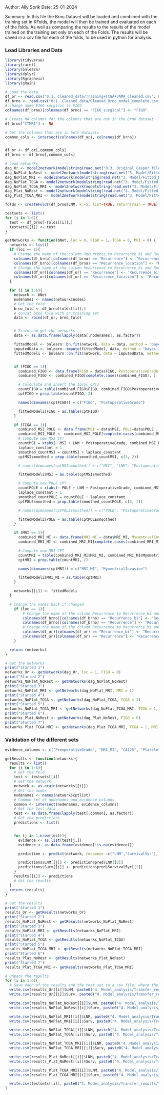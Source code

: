 Author: Ally Sprik
Date: 25-01-2024

Summary:
In this file the Brno Dataset will be loaded and combined with the training set in KFolds, the model will then be trained and evaluated on each of the folds. As well as comparing the results to the results of the model trained on the training set only on each of the Folds. The results will be saved in a csv file for each of the folds, to be used in python for analysis.


### Load Libraries and Data

```r
library(tidyverse)
library(caret)
library(bnlearn)
library(dplyr)
library(Rgraphviz)
library(gRain)

# Load the data
df_or <- read.csv("0.1. Cleaned_data/Training+TCGA+JAMA_cleaned.csv", header = TRUE, sep = ",", na.strings = c("NA", "N/A", "N/A ", " ", ""))
df_brno <- read.csv("0.1. Cleaned_data/Cleaned_Brno_model_complete.csv", header = TRUE, sep = ",", na.strings = c("NA", "N/A", "N/A ", " ", ""))
# change name FIGO surgical to FIGO
colnames(df_brno)[colnames(df_brno) == "FIGO_surgical"] <- "FIGO"

# Create NA columns for the columns that are not in the Brno dataset
df_brno["CTMRI"] <- NA

# Get the columns that are in both datasets
common_cols <- intersect(colnames(df_or), colnames(df_brno))


df_or <- df_or[,common_cols]
df_brno <- df_brno[,common_cols]

# Load networks
dag_Or <- model2network(modelstring(read.net("0.3. Original_Casper_files/Results/Casper_fitted_952+Brno.net")))
dag_NoPlat_NoRest <- model2network(modelstring(read.net("3. Model/Fitted_Networks/R_WOP_original_952+Brno.net")))
dag_NoPlat_MRI <- model2network(modelstring(read.net("3. Model/Fitted_Networks/R_WOP_AddMRIMI_fitted_952+Brno.net")))
dag_NoPlat_TCGA <- model2network(modelstring(read.net("3. Model/Fitted_Networks/R_WOP_AddTCGA_1_fitted_952+Brno.net")))
dag_NoPlat_TCGA_MRI <- model2network(modelstring(read.net("3. Model/Fitted_Networks/R_WOP_AddMRIMITCGA_fitted_952+Brno.net")))
dag_Plat_NoRest <- model2network(modelstring(read.net("3. Model/Fitted_Networks/R_WP_original_952+Brno.net")))
dag_Plat_TCGA_MRI <- model2network(modelstring(read.net("3. Model/Fitted_Networks/R_WP_all_952+Brno.net")))

```

```r
folds <- createFolds(df_brno$LNM, k =5, list=TRUE, returnTrain = TRUE)


```

```r

testsets <- list()
for (i in 1:6){
  test <- df_brno[-folds[[i]],]
  testsets[[i]] <- test
}

```

```r

getNetworks <- function(bNet, loc = 0, FIGO = 1, TCGA = 0, MRI = 0) {
  networks <- list()
  if (loc == 1){
    # Change the name of the column Recurrence to Recurrence_bi and Recurrence_location to Recurrence
    colnames(df_brno)[colnames(df_brno) == "Recurrence"] <- "Recurrence_bi"
    colnames(df_brno)[colnames(df_brno) == "Recurrence_location"] <- "Recurrence"
    # Change the name of the column Recurrence to Recurrence_bi and Recurrence_location to Recurrence
    colnames(df_or)[colnames(df_or) == "Recurrence"] <- "Recurrence_bi"
    colnames(df_or)[colnames(df_or) == "Recurrence_location"] <- "Recurrence"
  }

  for (i in 1:6){
    network <- bNet
    nodenames <- names(network$nodes)
    # Get the fold
    brno_fold <- df_brno[folds[[i]],]
    # concat brno fold with or training set
    data <- rbind(df_or, brno_fold)


    # Train and get the networks
    data <- as.data.frame(lapply(data[,nodenames], as.factor))

    fittedModel <- bnlearn::bn.fit(network, data = data, method = 'bayes', iss=2)
    imputedData <- bnlearn::impute(fittedModel, data, method = "bayes-lw", n=5000)
    fittedModeli <- bnlearn::bn.fit(network, data = imputedData, method = 'bayes', iss=2)


    if (FIGO == 1){
      combined_FIGO <- data.frame(FIGO = data$FIGO, PostoperativeGrade = imputedData$PostoperativeGrade)
      combined_FIGO <- combined_FIGO[complete.cases(combined_FIGO), ]

      # Calculate and insert the local CPTs
      countFIGO = table(combined_FIGO$FIGO, combined_FIGO$PostoperativeGrade)
      cptFIGO = prop.table(countFIGO, 2)

      names(dimnames(cptFIGO)) = c("FIGO", "PostoperativeGrade")

      fittedModeli$FIGO = as.table(cptFIGO)
    }

    if (TCGA == 1){
      combined_MSI_POLE <- data.frame(MSI = data$MSI, POLE=data$POLE , LNM = imputedData$LNM, PostoperativeGrade = imputedData$PostoperativeGrade)
      combined_MSI_POLE <- combined_MSI_POLE[complete.cases(combined_MSI_POLE), ]
      # Compute new MSI CPT
      countMSI = xtabs(~ MSI + LNM + PostoperativeGrade, combined_MSI_POLE)
      laplace_constant = 1
      smoothed_countMSI = countMSI + laplace_constant
      cptMSIsmoothed = prop.table(smoothed_countMSI, c(3, 2))

      # names(dimnames(cptMSIsmoothed)) = c("MSI", "LNM", "PostoperativeGrade")

      fittedModeli$MSI = as.table(cptMSIsmoothed)

      # Compute new POLE CPT
      countPOLE = xtabs(~ POLE + LNM + PostoperativeGrade, combined_MSI_POLE)
      laplace_constant = 1
      smoothed_countPOLE = countPOLE + laplace_constant
      cptPOLEsmoothed = prop.table(smoothed_countPOLE, c(3, 2))

      # names(dimnames(cptPOLEsmoothed)) = c("POLE", "PostoperativeGrade", "LNM")

      fittedModeli$POLE = as.table(cptPOLEsmoothed)
    }

    if (MRI == 1){
      combined_MRI_MI <- data.frame(MRI_MI = data$MRI_MI, MyometrialInvasion = imputedData$MyometrialInvasion)
      combined_MRI_MI <- combined_MRI_MI[complete.cases(combined_MRI_MI), ]

      # Compute new MRI CPT
      countMRI = table(combined_MRI_MI$MRI_MI, combined_MRI_MI$MyometrialInvasion)
      cptMRI = prop.table(countMRI, 2)

      names(dimnames(cptMRI)) = c("MRI_MI", "MyometrialInvasion")

      fittedModeli$MRI_MI = as.table(cptMRI)
    }

    networks[[i]] <- fittedModeli
  }

  # Change the names back if changed
    if (loc == 1){
        # Change the name of the column Recurrence to Recurrence_bi and Recurrence_location to Recurrence
        colnames(df_brno)[colnames(df_brno) == "Recurrence_bi"] <- "Recurrence"
        colnames(df_brno)[colnames(df_brno) == "Recurrence"] <- "Recurrence_location"
        # Change the name of the column Recurrence to Recurrence_bi and Recurrence_location to Recurrence
        colnames(df_or)[colnames(df_or) == "Recurrence_bi"] <- "Recurrence"
        colnames(df_or)[colnames(df_or) == "Recurrence"] <- "Recurrence_location"
    }

  return (networks)
}

```

```r
# Get the networks
print("Started 1")
networks_Or <- getNetworks(dag_Or, loc = 1, FIGO = 0)
print("Started 2")
networks_NoPlat_NoRest <- getNetworks(dag_NoPlat_NoRest)
print("Started 3")
networks_NoPlat_MRI <- getNetworks(dag_NoPlat_MRI, MRI = 1)
print("Started 4")
networks_NoPlat_TCGA <- getNetworks(dag_NoPlat_TCGA, TCGA = 1)
print("Started 5")
networks_NoPlat_TCGA_MRI <- getNetworks(dag_NoPlat_TCGA_MRI, TCGA = 1, MRI = 1)
print("Started 6")
networks_Plat_NoRest <- getNetworks(dag_Plat_NoRest, FIGO = 0)
print("Started 7")
networks_Plat_TCGA_MRI <- getNetworks(dag_Plat_TCGA_MRI, TCGA = 1, MRI = 1)

```


### Validation of the different sets

```r

evidence_columns <- c("PreoperativeGrade", "MRI_MI", "CA125", "Platelets", "L1CAM", "ER", "PR", "p53", "POLE", "MSI","CTMRI", "Histology", "Cytology")

getResults <- function(networks){
  results <- list()
  for (i in 1:6){
    # Get the fold
    test <- testsets[[i]]
    # Get the network
    network <- as.grain(networks[[i]])
    # Get the nodes
    nodenames <- names(network$cptlist)
    # Common set of nodenames and evidence columns
    common <- intersect(nodenames, evidence_columns)
    # Get the test data
    test <- as.data.frame(lapply(test[,common], as.factor))
    # Get the predictions
    predictions <- list()


    for (j in 1:nrow(test)){
      evidence <- as.list(test[j,])
      evidence <- as.data.frame(evidence[!is.na(evidence)])

      prediction <- predict(network, response =c("LNM","Survival5yr"), newdata = evidence, type="distribution") # Select the yes value from the nodes to make life easier

      predictions$LNM[[j]] <- prediction$pred$LNM[[2]]
      predictions$Surv[[j]] <- prediction$pred$Survival5yr[[2]]
    }
    results[[i]] <- predictions
    # Get the results
  }
  return (results)
}

```

```r
# Get the results
print("Started 1")
results_Or <- getResults(networks_Or)
print("Started 2")
results_NoPlat_NoRest <- getResults(networks_NoPlat_NoRest)
print("Started 3")
results_NoPlat_MRI <- getResults(networks_NoPlat_MRI)
print("Started 4")
results_NoPlat_TCGA <- getResults(networks_NoPlat_TCGA)
print("Started 5")
results_NoPlat_TCGA_MRI <- getResults(networks_NoPlat_TCGA_MRI)
print("Started 6")
results_Plat_NoRest <- getResults(networks_Plat_NoRest)
print("Started 7")
results_Plat_TCGA_MRI <- getResults(networks_Plat_TCGA_MRI)

```

```r
# Unpack the results
for (i in 1:6){
  # Save each of the results and the test set in a csv file, where the name is the result name + the fold number
  write.csv(results_Or[[i]]$LNM, paste0("4. Model_analysis/Transfer_results/Results_Or_LNM_", i, ".csv"))
  write.csv(results_Or[[i]]$Surv, paste0("4. Model_analysis/Transfer_results/Results_Or_Surv_", i, ".csv"))

  write.csv(results_NoPlat_NoRest[[i]]$LNM, paste0("4. Model_analysis/Transfer_results/Results_NoPlat_NoRest_LNM_", i, ".csv"))
  write.csv(results_NoPlat_NoRest[[i]]$Surv, paste0("4. Model_analysis/Transfer_results/Results_NoPlat_NoRest_Surv_", i, ".csv"))

  write.csv(results_NoPlat_MRI[[i]]$LNM, paste0("4. Model_analysis/Transfer_results/Results_NoPlat_MRI_LNM_", i, ".csv"))
  write.csv(results_NoPlat_MRI[[i]]$Surv, paste0("4. Model_analysis/Transfer_results/Results_NoPlat_MRI_Surv_", i, ".csv"))

  write.csv(results_NoPlat_TCGA[[i]]$LNM, paste0("4. Model_analysis/Transfer_results/Results_NoPlat_TCGA_LNM_", i, ".csv"))
  write.csv(results_NoPlat_TCGA[[i]]$Surv, paste0("4. Model_analysis/Transfer_results/Results_NoPlat_TCGA_Surv_", i, ".csv"))

  write.csv(results_NoPlat_TCGA_MRI[[i]]$LNM, paste0("4. Model_analysis/Transfer_results/Results_NoPlat_TCGA_MRI_LNM_", i, ".csv"))
  write.csv(results_NoPlat_TCGA_MRI[[i]]$Surv, paste0("4. Model_analysis/Transfer_results/Results_NoPlat_TCGA_MRI_Surv_", i, ".csv"))

  write.csv(results_Plat_NoRest[[i]]$LNM, paste0("4. Model_analysis/Transfer_results/Results_Plat_NoRest_LNM_", i, ".csv"))
  write.csv(results_Plat_NoRest[[i]]$Surv, paste0("4. Model_analysis/Transfer_results/Results_Plat_NoRest_Surv_", i, ".csv"))

  write.csv(results_Plat_TCGA_MRI[[i]]$LNM, paste0("4. Model_analysis/Transfer_results/Results_Plat_TCGA_MRI_LNM_", i, ".csv"))
  write.csv(results_Plat_TCGA_MRI[[i]]$Surv, paste0("4. Model_analysis/Transfer_results/Results_Plat_TCGA_MRI_Surv_", i, ".csv"))

  write.csv(testsets[[i]], paste0("4. Model_analysis/Transfer_results/Testset_", i, ".csv"))
}
```

```r

```

```r

```
